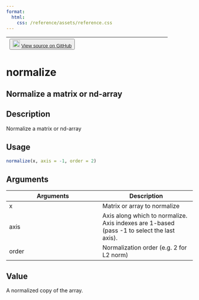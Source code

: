 ```yaml
---
format:
  html:
    css: /reference/assets/reference.css
---
```


| <button class="button"> ![](/reference/assets/GitHub-Mark-32px.png){width="20"} [View source on GitHub](https://github.com/rstudio/keras//blob/main/R/utils.R#L124) </button> |
|:------------------------------:|:--------------------------------------:|

# normalize

## Normalize a matrix or nd-array

## Description
Normalize a matrix or nd-array 


## Usage
```r
normalize(x, axis = -1, order = 2) 
```

## Arguments
|Arguments|Description|
|---|---|
| x | Matrix or array to normalize |
| axis | Axis along which to normalize. Axis indexes are 1-based (pass -1 to select the last axis). |
| order | Normalization order (e.g. 2 for L2 norm) |



## Value
A normalized copy of the array. 




